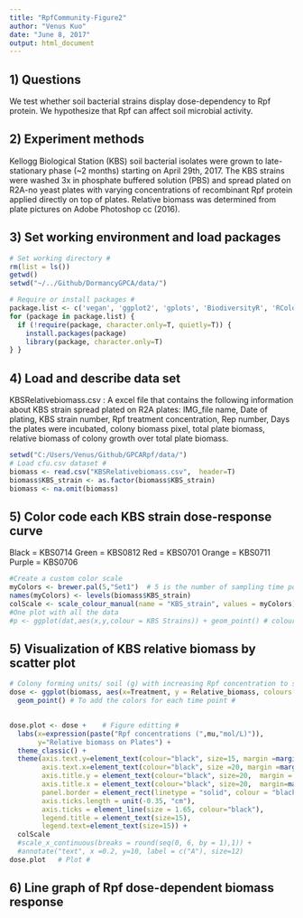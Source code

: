 ```yaml
---
title: "RpfCommunity-Figure2"
author: "Venus Kuo"
date: "June 8, 2017"
output: html_document
---
```

## 1) Questions

We test whether soil bacterial strains display dose-dependency to Rpf protein. We hypothesize that Rpf can affect soil microbial activity. 

## 2) Experiment methods

Kellogg Biological Station (KBS) soil bacterial isolates were grown to late-stationary phase (~2 months) starting on April 29th, 2017. The KBS strains were washed 3x in phosphate buffered solution (PBS) and spread plated on R2A-no yeast plates with varying concentrations of recombinant Rpf protein applied directly on top of plates. Relative biomass was determined from plate pictures on Adobe Photoshop cc (2016). 

## 3) Set working environment and load packages

```r
# Set working directory #
rm(list = ls())
getwd()
setwd("~/../Github/DormancyGPCA/data/")

# Require or install packages #
package.list <- c('vegan', 'ggplot2', 'gplots', 'BiodiversityR', 'RColorBrewer') 
for (package in package.list) {
  if (!require(package, character.only=T, quietly=T)) { 
    install.packages(package)
    library(package, character.only=T)
} }
```

## 4) Load and describe data set

KBSRelativebiomass.csv :  A excel file that contains the following information about KBS strain spread plated on R2A plates: IMG_file name, Date of plating, KBS strain number, Rpf treatment concentration, Rep number, Days the plates were incubated, colony biomass pixel, total plate biomass, relative biomass of colony growth over total plate biomass. 

```r
setwd("C:/Users/Venus/Github/GPCARpf/data/")
# Load cfu.csv dataset #
biomass <- read.csv("KBSRelativebiomass.csv",  header=T)
biomass$KBS_strain <- as.factor(biomass$KBS_strain)
biomass <- na.omit(biomass)
```

## 5) Color code each KBS strain dose-response curve

Black = KBS0714
Green = KBS0812
Red = KBS0701
Orange = KBS0711
Purple = KBS0706

```r
#Create a custom color scale
myColors <- brewer.pal(5,"Set1")  # 5 is the number of sampling time points #
names(myColors) <- levels(biomass$KBS_strain)
colScale <- scale_colour_manual(name = "KBS_strain", values = myColors)
#One plot with all the data
#p <- ggplot(dat,aes(x,y,colour = KBS Strains)) + geom_point() # colour = Sampling Time Points will be in aes below to label levels #
```

## 5) Visualization of KBS relative biomass by scatter plot 

```r
# Colony forming units/ soil (g) with increasing Rpf concentration to soil #
dose <- ggplot(biomass, aes(x=Treatment, y = Relative_biomass, colours = KBS_strain)) +    # Scatter plot #
  geom_point() # To add the colors for each time point #

  
dose.plot <- dose +    # Figure editting #
  labs(x=expression(paste("Rpf concentrations (",mu,"mol/L)")), 
       y="Relative biomass on Plates") +
  theme_classic() +
  theme(axis.text.y=element_text(colour="black", size=15, margin =margin(0,15,0,0)),
        axis.text.x=element_text(colour="black", size =20, margin =margin(15,0,0,0)),
        axis.title.y = element_text(colour="black", size=20,  margin = margin(0,25,0,10)),
        axis.title.x = element_text(colour="black", size=20,  margin=margin(25,0,0,0)),
        panel.border = element_rect(linetype = "solid", colour = "black", size=3, fill=NA),
        axis.ticks.length = unit(-0.35, "cm"),
        axis.ticks = element_line(size = 1.65, colour="black"),
        legend.title = element_text(size=15),
        legend.text=element_text(size=15)) + 
  colScale
  #scale_x_continuous(breaks = round(seq(0, 6, by = 1),1)) +
  #annotate("text", x =0.2, y=10, label = c("A"), size=12)
dose.plot   # Plot #
```

## 6) Line graph of Rpf dose-dependent biomass response

```r



```







